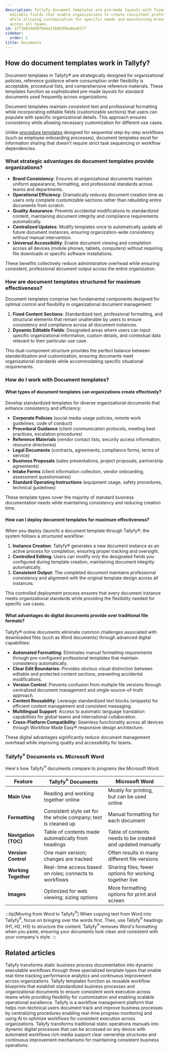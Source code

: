 ```yaml
---
description: Tallyfy document templates are pre-made layouts with fixed content and
  editable fields that enable organizations to create consistent professional documents
  while allowing customization for specific needs and maintaining brand standards
  across all teams.
id: 37f1b819dd97846a21b0295ba6ea017f
sidebar:
  order: 5
title: Documents
---
```


## How do document templates work in Tallyfy?

Document templates in Tallyfy® are strategically designed for organizational policies, reference guidance where consumption order flexibility is acceptable, procedural lists, and comprehensive reference materials. These templates function as sophisticated pre-made layouts for standard documents used frequently across organizations.

Document templates maintain consistent text and professional formatting while incorporating editable fields (customizable sections) that users can populate with specific organizational details. This approach ensures consistency while allowing necessary customization for different use cases.

Unlike [procedure templates](/products/pro/documenting/templates/) designed for sequential step-by-step workflows (such as employee onboarding processes), document templates excel for information sharing that doesn\'t require strict task sequencing or workflow dependencies.

### What strategic advantages do document templates provide organizations?

- **Brand Consistency**: Ensures all organizational documents maintain uniform appearance, formatting, and professional standards across teams and departments.
- **Operational Efficiency**: Dramatically reduces document creation time as users only complete customizable sections rather than rebuilding entire documents from scratch.
- **Quality Assurance**: Prevents accidental modifications to standardized content, maintaining document integrity and compliance requirements automatically.
- **Centralized Updates**: Modify templates once to automatically update all future document instances, ensuring organization-wide consistency without manual intervention.
- **Universal Accessibility**: Enable document viewing and completion across all devices (mobile phones, tablets, computers) without requiring file downloads or specific software installations.

These benefits collectively reduce administrative overhead while ensuring consistent, professional document output across the entire organization.

### How are document templates structured for maximum effectiveness?

Document templates comprise two fundamental components designed for optimal control and flexibility in organizational document management:

1. **Fixed Content Sections**: Standardized text, professional formatting, and structural elements that remain unalterable by users to ensure consistency and compliance across all document instances.
2. **Dynamic Editable Fields**: Designated areas where users can input specific organizational information, custom details, and contextual data relevant to their particular use case.

This dual-component structure provides the perfect balance between standardization and customization, ensuring documents meet organizational standards while accommodating specific situational requirements.

### How do I work with Document templates?

#### What types of document templates can organizations create effectively?
Develop standardized templates for diverse organizational documents that enhance consistency and efficiency:
- **Corporate Policies** (social media usage policies, remote work guidelines, code of conduct)
- **Procedural Guidance** (client communication protocols, meeting best practices, escalation procedures)
- **Reference Materials** (vendor contact lists, security access information, resource directories)
- **Legal Documents** (contracts, agreements, compliance forms, terms of service)
- **Business Proposals** (sales presentations, project proposals, partnership agreements)
- **Intake Forms** (client information collection, vendor onboarding, assessment questionnaires)
- **Standard Operating Instructions** (equipment usage, safety procedures, technical guidelines)

These template types cover the majority of standard business documentation needs while maintaining consistency and reducing creation time.

#### How can I deploy document templates for maximum effectiveness?
When you deploy (launch) a document template through Tallyfy®, the system follows a structured workflow:
1. **Instance Creation**: Tallyfy® generates a new document instance as an active process for completion, ensuring proper tracking and oversight.
2. **Controlled Editing**: Users can modify only the designated fields you configured during template creation, maintaining document integrity automatically.
3. **Consistent Output**: The completed document maintains professional consistency and alignment with the original template design across all instances.

This controlled deployment process ensures that every document instance meets organizational standards while providing the flexibility needed for specific use cases.

#### What advantages do digital documents provide over traditional file formats?

Tallyfy® online documents eliminate common challenges associated with downloaded files (such as Word documents) through advanced digital capabilities:
- **Automated Formatting**: Eliminates manual formatting requirements through pre-configured professional templates that maintain consistency automatically.
- **Clear Edit Boundaries**: Provides obvious visual distinction between editable and protected content sections, preventing accidental modifications.
- **Version Control**: Prevents confusion from multiple file versions through centralized document management and single-source-of-truth approach.
- **Content Reusability**: Leverage standardized text blocks (snippets) for efficient content management and consistent messaging.
- **Multilingual Support**: Access to automatic language translation capabilities for global teams and international collaboration.
- **Cross-Platform Compatibility**: Seamless functionality across all devices through Workflow Made Easy® responsive design architecture.

These digital advantages significantly reduce document management overhead while improving quality and accessibility for teams.

### Tallyfy<sup>®</sup> Documents vs. Microsoft Word

Here's how Tallyfy<sup>®</sup> documents compare to programs like Microsoft Word:

| Feature | Tallyfy<sup>®</sup> Documents | Microsoft Word |
|---------|-------------------|----------------|
| **Main Use** | Reading and working together online | Mostly for printing, but can be used online |
| **Formatting** | Consistent style set for the whole company; text is cleaned up | Manual formatting for each document |
| **Navigation (TOC)** | Table of contents made automatically from headings | Table of contents needs to be created and updated manually |
| **Version Control** | One main version; changes are tracked | Often results in many different file versions |
| **Working Together** | Real-time access based on roles; connects to workflows | Sharing files; fewer options for working together live |
| **Images** | Optimized for web viewing; sizing options | More formatting options for print and screen |

:::tip[Moving from Word to Tallyfy<sup>®</sup>]
When copying text from Word into Tallyfy<sup>®</sup>, focus on bringing over the words first. Then, use Tallyfy<sup>®</sup> headings (H1, H2, H3) to structure the content. Tallyfy<sup>®</sup> removes Word's formatting when you paste, ensuring your documents look clean and consistent with your company's style.
:::


<PageTree />


## Related articles
<CardGrid>
<LinkTitleCard header="<b>Pro > Essentials</b>" href="/products/pro/documenting/" > Tallyfy transforms static business process documentation into dynamic executable workflows through three specialized template types that enable real-time tracking performance analytics and continuous improvement across organizations. </LinkTitleCard>
<LinkTitleCard header="<b>Documenting > Templates</b>" href="/products/pro/documenting/templates/" > Tallyfy templates function as reusable workflow blueprints that establish standardized business processes and organizational documents to ensure consistent work execution across teams while providing flexibility for customization and enabling scalable operational excellence. </LinkTitleCard>
<LinkTitleCard header="<b>Introduction</b>" href="/products/pro/" > Tallyfy is a workflow management platform that helps non-technical users document track and improve business processes by centralizing procedures enabling real-time progress monitoring and using AI to optimize workflows for consistent execution across organizations. </LinkTitleCard>
<LinkTitleCard header="<b>How To > Build an effective operations manual</b>" href="/products/pro/tutorials/how-to/build-effective-operations-manual/" > Tallyfy transforms traditional static operations manuals into dynamic digital processes that can be accessed on any device with automated workflows rich media support clear ownership structures and continuous improvement mechanisms for maintaining consistent business operations. </LinkTitleCard>
</CardGrid>